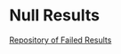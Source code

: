 # Null Results  {.unnumbered}

[Repository of Failed Results](https://icbinb.notion.site/icbinb/ed1b630fdb4745c9954b51ad9e554c78?v=a88638a9b2e6435d8a7e18edfe5a62ef)